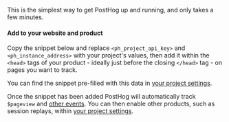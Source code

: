 
This is the simplest way to get PostHog up and running, and only takes a few minutes.

#### Add to your website and product

Copy the snippet below and replace `<ph_project_api_key>` and `<ph_instance_address>` with your project's values, then add it within the `<head>` tags of your product - ideally just before the closing `</head>` tag - on pages you want to track. 

You can find the snippet pre-filled with this data in [your project settings](https://app.posthog.com/project/settings).

<Snippet />

Once the snippet has been added PostHog will automatically track `$pageview` and [other events](/docs/data/autocapture). You can then enable other products, such as session replays, within [your project settings](https://app.posthog.com/project/settings). 



